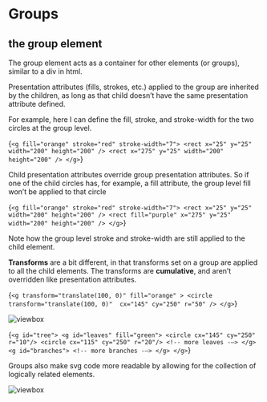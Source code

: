 
# Groups

## the group element

The group element acts as a container for other elements (or groups), similar to a div in html.

Presentation attributes (fills, strokes, etc.) applied to the group are inherited by the children, as long as that child doesn’t have the same presentation attribute defined.

For example, here I can define the fill, stroke, and stroke-width for the two circles at the group level.

<Blocks>{`<g fill="orange" stroke="red" stroke-width="7">
    <rect x="25" y="25" width="200" height="200" />
    <rect x="275" y="25" width="200" height="200" />
</g>`}</Blocks>

<Example1 />

Child presentation attributes override group presentation attributes. So if one of the child circles has, for example, a fill attribute, the group level fill won’t be applied to that circle

<Blocks>{`<g fill="orange" stroke="red" stroke-width="7">
    <rect x="25" y="25" width="200" height="200" />
    <rect fill="purple" x="275" y="25" width="200" height="200" />
</g>`}</Blocks>

<Example2 />

Note how the group level stroke and stroke-width are still applied to the child element.

**Transforms** are a bit different, in that transforms set on a group are applied to all the child elements. The transforms are **cumulative**, and aren’t overridden like presentation attributes.

<Blocks caption="translates are cumulative">{`<g transform="translate(100, 0)" fill="orange" >
   <circle 
    transform="translate(100, 0)" 
    cx="145" cy="250" r="50" />
</g>`}</Blocks>

![viewbox](/groups_translate.png)

<Blocks caption="translates are cumulative">{`<g id="tree">
   <g id="leaves" fill="green">
       <circle cx="145" cy="250" r="10"/>
       <circle cx="115" cy="250" r="20"/>
       <!-- more leaves -–>
   </g>
   <g id="branches">
      <!-- more branches -–>
   </g>
</g>`}</Blocks>

Groups also make svg code more readable by allowing for the collection of logically related elements.

![viewbox](/groups_tree.png)
